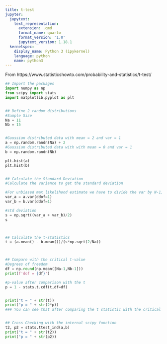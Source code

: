```yaml
---
title: t-test
jupyter:
  jupytext:
    text_representation:
      extension: .qmd
      format_name: quarto
      format_version: '1.0'
      jupytext_version: 1.18.1
  kernelspec:
    display_name: Python 3 (ipykernel)
    language: python
    name: python3
---
```



From https://www.statisticshowto.com/probability-and-statistics/t-test/


```python
## Import the packages
import numpy as np
from scipy import stats
import matplotlib.pyplot as plt


## Define 2 random distributions
#Sample Size
Na = 11
Nb = 15


#Gaussian distributed data with mean = 2 and var = 1
a = np.random.randn(Na) + 2
#Gaussian distributed data with with mean = 0 and var = 1
b = np.random.randn(Nb)

plt.hist(a)
plt.hist(b)


## Calculate the Standard Deviation
#Calculate the variance to get the standard deviation

#For unbiased max likelihood estimate we have to divide the var by N-1, and therefore the parameter ddof = 1
var_a = a.var(ddof=1)
var_b = b.var(ddof=1)

#std deviation
s = np.sqrt((var_a + var_b)/2)
s



## Calculate the t-statistics
t = (a.mean() - b.mean())/(s*np.sqrt(2/Na))



## Compare with the critical t-value
#Degrees of freedom
df = np.round(np.mean([Na-1,Nb-1]))
print(f'dof = {df}')

#p-value after comparison with the t 
p = 1 - stats.t.cdf(t,df=df)


print("t = " + str(t))
print("p = " + str(2*p))
### You can see that after comparing the t statistic with the critical t value (computed internally) we get a good p value of 0.0005 and thus we reject the null hypothesis and thus it proves that the mean of the two distributions are different and statistically significant.


## Cross Checking with the internal scipy function
t2, p2 = stats.ttest_ind(a,b)
print("t = " + str(t2))
print("p = " + str(p2))
```

